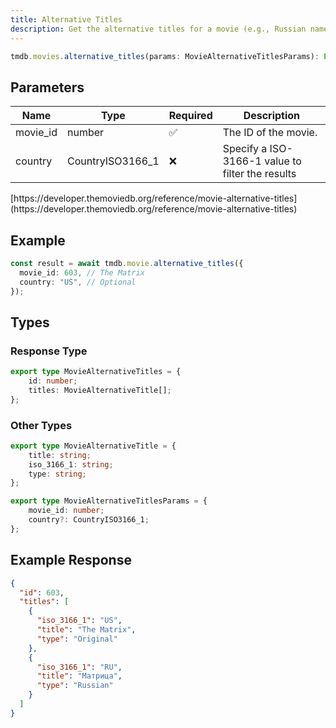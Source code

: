 ```yaml
---
title: Alternative Titles
description: Get the alternative titles for a movie (e.g., Russian name, Indian names, etc.).
---
```

 
```typescript
tmdb.movies.alternative_titles(params: MovieAlternativeTitlesParams): Promise<MovieAlternativeTitles>; 
```

## Parameters

| Name      | Type   | Required | Description                                      |
|-----------|--------|----------|--------------------------------------------------|
| movie_id  | number         | ✅      | The ID of the movie.                             |
| country   | CountryISO3166_1 | ❌       | Specify a ISO-3166-1 value to filter the results|

<Note title="Reference">
    <p>[https://developer.themoviedb.org/reference/movie-alternative-titles](https://developer.themoviedb.org/reference/movie-alternative-titles)</p>
</Note>


## Example

```typescript
const result = await tmdb.movie.alternative_titles({
  movie_id: 603, // The Matrix
  country: "US", // Optional
});
```

## Types

### Response Type

```typescript
export type MovieAlternativeTitles = {
	id: number;
	titles: MovieAlternativeTitle[];
};
```

### Other Types

```typescript
export type MovieAlternativeTitle = {
	title: string;
	iso_3166_1: string;
	type: string;
};

export type MovieAlternativeTitlesParams = {
	movie_id: number;
	country?: CountryISO3166_1;
};
```

## Example Response

```json
{
  "id": 603,
  "titles": [
    {
      "iso_3166_1": "US",
      "title": "The Matrix",
      "type": "Original"
    },
    {
      "iso_3166_1": "RU",
      "title": "Матрица",
      "type": "Russian"
    }
  ]
}
```
